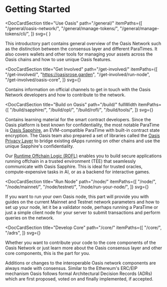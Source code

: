 
# Getting Started

<div className="homepage-container">

<DocCardSection
  title="Use Oasis"
  path="/general/"
  itemPaths={[
    "/general/oasis-network/",
    "/general/manage-tokens/",
    "/general/manage-tokens/cli/",
  ]}
  svg={
    <OasisSvg className="animatedSvg" />
  }
>
  This introductory part contains general overview of the Oasis Network such as
  the distinction between the consensus layer and different ParaTimes. It
  also covers wallets and other tools for managing your assets across the Oasis
  chains and how to use unique Oasis features.
</DocCardSection>

<DocCardSection
  title="Get Involved"
  path="/get-involved/"
  itemPaths={[
    "/get-involved/",
    "https://oasisrose.garden",
    "/get-involved/run-node",
    "/get-involved/oasis-core",
  ]}
  svg={<GetInvolvedSvg className="animatedSvg" />}
>
  Contains information on official channels to get in touch with the Oasis Network developers and how to contribute to the network.
</DocCardSection>

<DocCardSection
  title="Build on Oasis"
  path="/build/"
  fullWidth
  itemPaths={[
    "/build/sapphire/",
    "/build/opl/",
    "/build/rofl/",
    "/build/tools/",
  ]}
  svg={<BuildSvg className="animatedSvg" />}
>
  Contains learning material for the smart contract developers. Since the
  Oasis platform is best known for confidentiality, the most notable
  ParaTime is [Oasis Sapphire](/build/sapphire/), an
  EVM-compatible ParaTime with built-in contract state encryption. The Oasis
  team also prepared a set of libraries called the
  [Oasis Privacy Layer](/build/opl/) to bridge existing dApps running
  on other chains and use the unique Sapphire's confidentiality.

  Our [Runtime Offchain Logic (ROFL)](/build/rofl/) enables you
  to build secure applications running offchain in a trusted environment
  (TEE) that seamlessly communicate with Oasis Sapphire. This is ideal for
  trusted oracles, compute-expensive tasks in AI, or as a backend for
  interactive games.
</DocCardSection>

<DocCardSection
  title="Run Node"
  path="/node/"
  itemPaths={[
    "/node/",
    "/node/mainnet/",
    "/node/testnet/",
    "/node/run-your-node/",
  ]}
  svg={<NodesSvg className="animatedSvg" />}
>
  If you want to run your own Oasis node, this part will provide you with guides on the current Mainnet and Testnet network parameters and how to set up your node, let it be a validator node, perhaps running a ParaTime or just a simple client node for your server to submit transactions and perform queries on the network.
</DocCardSection>

<DocCardSection
  title="Develop Core"
  path="/core/"
  itemPaths={[
    "/core/",
    "/adrs",
  ]}
  svg={<DevelopCoreSvg className="animatedSvg" />}
>
  Whether you want to contribute your code to the core components of the Oasis Network or just learn more about the Oasis consensus layer and other core components, this is the part for you.

  Additions or changes to the interoperable Oasis network components are always made with consensus. Similar to the Ethereum's ERC/EIP mechanism Oasis follows formal Architectural Decision Records (ADRs) which are first proposed, voted on and finally implemented, if accepted.
</DocCardSection>

</div>
